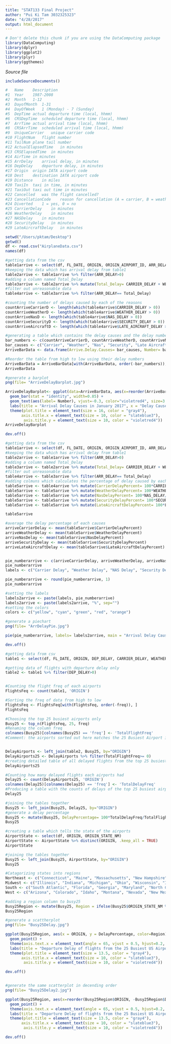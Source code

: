 ```yaml
---
title: "STAT133 Final Project"
author: "Pui Ki Tam 3032325323"
date: "4/28/2017"
output: html_document
---
```


<!-- Don't edit in between this line and the one below -->
```r
# Don't delete this chunk if you are using the DataComputing package
library(DataComputing)
library(dplyr)
library(ggplot2)
library(plyr)
library(ggthemes)
```
*Source file* 
```r
includeSourceDocuments()
```
<!-- Don't edit the material above this line -->
```r
#	Name	Description
#1	Year	1987-2008
#2	Month	1-12
#3	DayofMonth	1-31
#4	DayOfWeek	1 (Monday) - 7 (Sunday)
#5	DepTime	actual departure time (local, hhmm)
#6	CRSDepTime	scheduled departure time (local, hhmm)
#7	ArrTime	actual arrival time (local, hhmm)
#8	CRSArrTime	scheduled arrival time (local, hhmm)
#9	UniqueCarrier	unique carrier code
#10	FlightNum	flight number
#11	TailNum	plane tail number
#12	ActualElapsedTime	in minutes
#13	CRSElapsedTime	in minutes
#14	AirTime	in minutes
#15	ArrDelay	arrival delay, in minutes
#16	DepDelay	departure delay, in minutes
#17	Origin	origin IATA airport code
#18	Dest	destination IATA airport code
#19	Distance	in miles
#20	TaxiIn	taxi in time, in minutes
#21	TaxiOut	taxi out time in minutes
#22	Cancelled	was the flight cancelled?
#23	CancellationCode	reason for cancellation (A = carrier, B = weather, C = NAS, D = security)
#24	Diverted	1 = yes, 0 = no
#25	CarrierDelay	in minutes
#26	WeatherDelay	in minutes
#27	NASDelay	in minutes
#28	SecurityDelay	in minutes
#29	LateAircraftDelay	in minutes
```

```r
setwd("/Users/pktam/Desktop")
getwd()
df <- read.csv("AirplaneData.csv")
names(df)
```

```r
#getting data from the csv
table1arrive <- select(df, FL_DATE, ORIGIN, ORIGIN_AIRPORT_ID, ARR_DELAY, CARRIER_DELAY, WEATHER_DELAY, NAS_DELAY, SECURITY_DELAY, LATE_AIRCRAFT_DELAY)
#keeping the data which has arrival delay from table1
table2arrive <- table1arrive %>% filter(ARR_DELAY>0)
#adding a column named Total_Delay
table3arrive <- table2arrive %>% mutate(Total_Delay= CARRIER_DELAY + WEATHER_DELAY + NAS_DELAY + SECURITY_DELAY + LATE_AIRCRAFT_DELAY)
#filter out unreasonable data
table4arrive <- table3arrive %>% filter(ARR_DELAY== Total_Delay)

#counting the number of delays caused by each of the reasons
countArriveCarrierD <- length(which(table4arrive$CARRIER_DELAY > 0))
countArriveWeatherD <- length(which(table4arrive$WEATHER_DELAY > 0))
countArriveNasD <- length(which(table4arrive$NAS_DELAY > 0))
countArriveSecurityD <- length(which(table4arrive$SECURITY_DELAY > 0))
countArriveAircraftD <- length(which(table4arrive$LATE_AIRCRAFT_DELAY > 0))

#generating a table which contains the delay causes and the delay numbers caused by each of them
bar_numbers <- c(countArriveCarrierD, countArriveWeatherD, countArriveNasD, countArriveSecurityD, countArriveAircraftD)
bar_causes <- c("Carrier", "Weather", "Nas", "Security", "Late Aircraft")
ArriveBarData <- data.frame(Arrive.Delay.Causes= bar_causes, Number= bar_numbers)

#Reorder the table from high to low using their delay numbers
ArriveBarData = ArriveBarData[with(ArriveBarData, order(-bar_numbers)), ]
ArriveBarData

#generate a barplot
png(file= "ArriveDelayBarplot.jpg")

ArriveDelayBarplot<- ggplot(data=ArriveBarData, aes(x=reorder(ArriveBarData$Arrive.Delay.Causes, -ArriveBarData$Number), y= Number, fill=Arrive.Delay.Causes)) +
  geom_bar(stat = "identity", width=0.85) +
  geom_text(aes(label= Number), vjust=-0.3, color="violetred4", size=3.5) +
  labs(title = "Arrival Delay Causes in January 2017", x = "Delay Causes", y = "Delay Numbers") +
  theme(plot.title = element_text(size = 16, color = "gray4"),  
       axis.title.x = element_text(size = 10, color = "slateblue3"),  
        axis.title.y = element_text(size = 10, color = "violetred4")) 
ArriveDelayBarplot 

dev.off()

```


```r
#getting data from the csv
table1arrive <- select(df, FL_DATE, ORIGIN, ORIGIN_AIRPORT_ID, ARR_DELAY, CARRIER_DELAY, WEATHER_DELAY, NAS_DELAY, SECURITY_DELAY, LATE_AIRCRAFT_DELAY)
#keeping the data which has arrival delay from table1
table2arrive <- table1arrive %>% filter(ARR_DELAY>0)
#adding a column named Total_Delay
table3arrive <- table2arrive %>% mutate(Total_Delay= CARRIER_DELAY + WEATHER_DELAY + NAS_DELAY + SECURITY_DELAY + LATE_AIRCRAFT_DELAY)
#filter out unreasonable data
table4arrive <- table3arrive %>% filter(ARR_DELAY== Total_Delay)
#adding colmuns which calculates the percentage of delay caused by each causes over the total arrival delay time of the flights 
table5arrive <- table4arrive %>% mutate(CarrierDelayPercent= 100*CARRIER_DELAY/ARR_DELAY)
table5arrive <- table5arrive %>% mutate(WeatherDelayPercent= 100*WEATHER_DELAY/ARR_DELAY)
table5arrive <- table5arrive %>% mutate(NasDelayPercent= 100*NAS_DELAY/ARR_DELAY) 
table5arrive <- table5arrive %>% mutate(SecurityDelayPercent= 100*SECURITY_DELAY/ARR_DELAY)
table5arrive <- table5arrive %>% mutate(LateAircraftDelayPercent= 100*LATE_AIRCRAFT_DELAY/ARR_DELAY)

table5arrive

#average the delay percentage of each causes
arriveCarrierDelay <- mean(table5arrive$CarrierDelayPercent)
arriveWeatherDelay <- mean(table5arrive$WeatherDelayPercent)
arriveNasDelay <- mean(table5arrive$NasDelayPercent)
arriveSecurityDelay <- mean(table5arrive$SecurityDelayPercent)
arriveLateAircraftDelay <- mean(table5arrive$LateAircraftDelayPercent)


pie_numberarrive <- c(arriveCarrierDelay, arriveWeatherDelay, arriveNasDelay, arriveSecurityDelay, arriveLateAircraftDelay)
pie_numberarrive
labels <- c("Carrier Delay", "Weather Delay", "NAS Delay", "Security Delay", "Late Aircraft Delay")

pie_numberarrive <- round(pie_numberarrive, 1)
pie_numberarrive

#setting the labels
labels2arrive <- paste(labels, pie_numberarrive)
labels2arrive <- paste(labels2arrive, "%", sep="")
#setting the colors
colors <- c("yellow", "cyan", "green", "red", "orange")

#generate a piechart
png(file= "ArrDelayPie.jpg")

pie(pie_numberarrive, labels= labels2arrive, main = "Arrival Delay Causes in January 2017", col = colors)

dev.off()
```


```r
#getting data from csv
table1 <- select(df, FL_DATE, ORIGIN, DEP_DELAY, CARRIER_DELAY, WEATHER_DELAY, NAS_DELAY, SECURITY_DELAY, LATE_AIRCRAFT_DELAY)

#getting data of flights with departure delay only
table2 <- table1 %>% filter(DEP_DELAY>0)


#Counting the flight freq of each airports
FlightsFeq <- count(table1, 'ORIGIN') 

#Sorting the freq of data from high to low 
FlightsFeq <- FlightsFeq[with(FlightsFeq, order(-freq)), ]
FlightsFeq

#Choosing the top 25 busiest airports only
Busy25 <- top_n(FlightsFeq, 25, freq)
#Renaming the column freq
colnames(Busy25)[colnames(Busy25) == 'freq'] <- 'TotalFlightFreq'
#Comment: the airports sorted out here matches the 25 Busiest Airport in USA from the website http://usatravel.about.com/od/Plan-Your-Trip/tp/Busiest-Airports-In-The-USA.htm


DelayAirports <- left_join(table2, Busy25, by="ORIGIN")
DelayAirports25 <- DelayAirports %>% filter(TotalFlightFreq>= 0)
#creating detailed table of all delayed flights from the top 25 busiest airports
DelayAirports25

#Counting how many delayed flights each airports had
Delay25 <- count(DelayAirports25, 'ORIGIN')
colnames(Delay25)[colnames(Delay25) == 'freq'] <- 'TotalDelayFreq'
#Producing a table with the counts of delays of the top 25 busiest airports
Delay25

#joining the tables together
Busy25 <- left_join(Busy25, Delay25, by="ORIGIN")
#generate a delay percentage
Busy25 <- mutate(Busy25, DelayPercentage= 100*TotalDelayFreq/TotalFlightFreq)
Busy25

#creating a table which tells the state of the airports
AirportState <- select(df, ORIGIN, ORIGIN_STATE_NM)
AirportState <- AirportState %>% distinct(ORIGIN, .keep_all = TRUE)
AirportState

#joining the tables together
Busy25 <- left_join(Busy25, AirportState, by="ORIGIN")
Busy25

#Catagorizing states into regions
Northeast <- c("Connecticut", "Maine", "Massachusetts", "New Hampshire", "Rhode Island", "Vermont", "Delaware", "New Jersey", "New York", "Pennsylvania")
Midwest <- c("Illinois", "Indiana", "Michigan", "Ohio", "Wisconsin", "Iowa", "Kansas", "Minnesota", "Missouri", "Nebraska", "North Dakota", "South Dakota")
South <- c("South Atlantic", "Florida", "Georgia", "Maryland", "North Carolina", "South Carolina", "Virginia", "District of Columbia", "West Virginia", "Texas", "Tennessee", "Louisiana", "Kentucky")
West <- c("Arizona", "Colorado", "Idaho", "Montana", "Nevada", "New Mexico", "Utah", "Wyoming", "Alaska", "California", "Hawaii", "Oregon", "Washington")

#adding a region column to busy25
Busy25Region <- mutate(Busy25, Region = ifelse(Busy25$ORIGIN_STATE_NM %in% Northeast, "Northeast", ifelse(Busy25$ORIGIN_STATE_NM %in% Midwest, "Midwest", ifelse(Busy25$ORIGIN_STATE_NM %in% South, "South", ifelse(Busy25$ORIGIN_STATE_NM %in% West, "West", "Other")))))
Busy25Region

#generate a scattherplot 
png(file= "Busy25Delay.jpg")

ggplot(Busy25Region, aes(x = ORIGIN, y = DelayPercentage, color=Region)) +
  geom_point() +
  theme(axis.text.x = element_text(angle = 65, vjust = 0.5, hjust=0.2, size = 8.3)) +
  labs(title = "Departure Delay of flights from the 25 Busiest US Airports in January 2017", x = "Origin Airports", y = "% of Delayed flights/Total flights took off") +
  theme(plot.title = element_text(size = 13.5, color = "gray4"),  
       axis.title.x = element_text(size = 10, color = "slateblue3"),  
        axis.title.y = element_text(size = 10, color = "violetred4"))

dev.off()


#generate the same scatterplot in decending order
png(file= "Busy25Delay2.jpg")

ggplot(Busy25Region, aes(x=reorder(Busy25Region$ORIGIN, -Busy25Region$DelayPercentage), y = DelayPercentage, color=Region)) +
  geom_point() +
  theme(axis.text.x = element_text(angle = 65, vjust = 0.5, hjust=0.2, size = 8.3)) +
  labs(title = "Departure Delay of flights from the 25 Busiest US Airports in January 2017", x = "Origin Airports", y = "% of Delayed flights/Total flights took off") +
  theme(plot.title = element_text(size = 13.5, color = "gray4"),  
       axis.title.x = element_text(size = 10, color = "slateblue3"),  
        axis.title.y = element_text(size = 10, color = "violetred4"))

dev.off()

```








